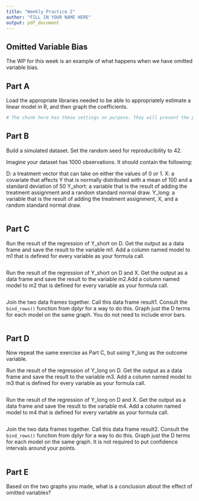 ```yaml
---
title: "Weekly Practice 2"
author: "FILL IN YOUR NAME HERE" 
output: pdf_document 
---
```


## Omitted Variable Bias 

The WP for this week is an example of what happens when we have omitted variable bias. 

## Part A 

Load the appropriate libraries needed to be able to appropriately estimate a linear model in R, and then graph the coefficients. 


```r
# The chunk here has these settings on purpose. They will prevent the packages you load from generating messages that are irrelevant to the exercise
```


## Part B 

Build a simulated dataset. Set the random seed for reproducibility to 42. 

Imagine your dataset has 1000 observations. It should contain the following: 

D: a treatment vector that can take on either the values of 0 or 1. 
X: a covariate that affects Y that is normally distributed with a mean of 100 and a standard deviation of 50
Y_short: a variable that is the result of adding the treatment assignment and a random standard normal draw. 
Y_long: a variable that is the result of adding the treatment assignment, X, and a random standard normal draw. 

```r


```


## Part C 

Run the result of the regression of Y_short on D. Get the output as a data frame and save the result to the variable m1. Add a column named model to m1 that is defined for every variable as your formula call. 

```r


```


Run the result of the regression of Y_short on D and X. Get the output as a data frame and save the result to the variable m2.Add a column named model to m2 that is defined for every variable as your formula call. 

```r


```

Join the two data frames together. Call this data frame result1. Consult the `bind_rows()` function from dplyr for a way to do this. Graph just the D terms for each model on the same graph. You do not need to include error bars. 

```r


```

## Part D 

Now repeat the same exercise as Part C, but using Y_long as the outcome variable. 

Run the result of the regression of Y_long on D. Get the output as a data frame and save the result to the variable m3. Add a column named model to m3 that is defined for every variable as your formula call. 

```r


```


Run the result of the regression of Y_long on D and X. Get the output as a data frame and save the result to the variable m4. Add a column named model to m4 that is defined for every variable as your formula call. 

```r


```

Join the two data frames together. Call this data frame result2. Consult the `bind_rows()` function from dplyr for a way to do this. Graph just the D terms for each model on the same graph. It is not required to put confidence intervals around your points. 

```r


```

## Part E 

Based on the two graphs you made, what is a conclusion about the effect of omitted variables? 

